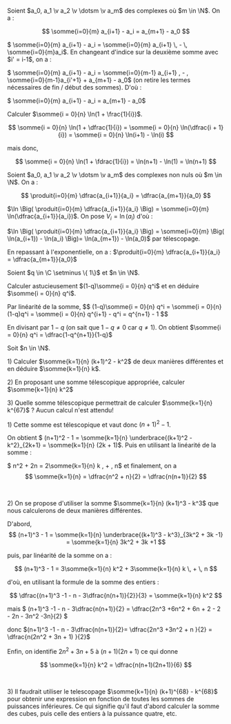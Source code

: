 

<Item type='proposition' titre='somme télescopique'>

Soient $a_0, a_1 \v a_2 \v \dotsm \v a_m$ des complexes où $m \in \N$. On a :

$$ 
\somme{i=0}{m} a_{i+1} - a_i = a_{m+1} - a_0
$$
</Item>

<Hideable type='démonstration' titre=''>
$ \somme{i=0}{m} a_{i+1} - a_i = \somme{i=0}{m} a_{i+1} \, - \, \somme{i=0}{m}a_i$. En changeant d'indice sur la deuxième somme avec $i' = i-1$, on a :

$ \somme{i=0}{m} a_{i+1} - a_i = \somme{i=0}{m-1} a_{i+1} \, - \, \somme{i=0}{m-1}a_{i'+1} + a_{m+1} - a_0$ (on retire les termes nécessaires de fin / début des sommes). D'où :

$ \somme{i=0}{m} a_{i+1} - a_i =  a_{m+1} - a_0$
</Hideable>


<Exercice titre=''>

Calculer $\somme{i = 0}{n} \ln(1 + \frac{1}{i})$.
</Exercice>

<Hideable type='solution' titre=''>

$$
\somme{i = 0}{n} \ln(1 + \dfrac{1}{i}) = \somme{i = 0}{n} \ln(\dfrac{i + 1}{i}) = \somme{i = 0}{n} \ln(i+1) - \ln(i)
$$

mais donc, 

$$
\somme{i = 0}{n} \ln(1 + \fdrac{1}{i}) = \ln(n+1) - \ln(1) = \ln(n+1)
$$
</Hideable>

<Item type='proposition' titre='produit télescopique'>

Soient $a_0, a_1 \v a_2 \v \dotsm \v a_m$ des complexes non nuls où $m \in \N$. On a :

$$ 
\produit{i=0}{m} \dfrac{a_{i+1}}{a_i} = \dfrac{a_{m+1}}{a_0} 
$$
</Item>


<Hideable type='démonstration' titre=''>

$\ln \Big( \produit{i=0}{m} \dfrac{a_{i+1}}{a_i} \Big)  = \somme{i=0}{m} \ln(\dfrac{a_{i+1}}{a_i})$. On pose $V_i = \ln(a_i)$ d'où :

$\ln \Big( \produit{i=0}{m} \dfrac{a_{i+1}}{a_i} \Big)  = \somme{i=0}{m} \Big( \ln(a_{i+1}) - \ln(a_i) \Big)= \ln(a_{m+1}) - \ln(a_0)$ par télescopage. 

En repassant à l'exponentielle, on a : $\produit{i=0}{m} \dfrac{a_{i+1}}{a_i} = \dfrac{a_{m+1}}{a_0}$
</Hideable>


<Exercice titre='somme géométrique'>
Soient $q \in \C \setminus \{ 1\}$ et $n \in \N$.

Calculer astucieusement $(1-q)\somme{i = 0}{n} q^i$ et en déduire $\somme{i = 0}{n} q^i$.
</Exercice>

<Hideable type='solution' titre=''>
Par linéarité de la somme,  
$$
(1-q)\somme{i = 0}{n} q^i = \somme{i = 0}{n} (1-q)q^i = \somme{i = 0}{n} q^{i+1} - q^i = q^{n+1} - 1
$$

En divisant par $1-q$ (on sait que $1-q \neq 0$ car $q \neq 1$). On obtient $\somme{i = 0}{n} q^i = \dfrac{1-q^{n+1}}{1-q}$
</Hideable>


<Exercice titre='somme des entiers (ter) et de leurs carrés (bis)'>
Soit $n \in \N$.

1\) Calculer $\somme{k=1}{n} (k+1)^2 - k^2$ de deux manières différentes et en déduire $\somme{k=1}{n} k$.

2\) En proposant une somme télescopique appropriée, calculer $\somme{k=1}{n} k^2$

3\) Quelle somme télescopique permettrait de calculer $\somme{k=1}{n} k^{67}$ ? Aucun calcul n'est attendu!
</Exercice>

<Hideable type='solution' titre=''>

1\) Cette somme est télescopique et vaut donc $(n+1)^2 - 1$. 

On obtient $ (n+1)^2 - 1 = \somme{k=1}{n} \underbrace{(k+1)^2 - k^2}_{2k+1} = \somme{k=1}{n} (2k + 1)$. Puis en utilisant la linéarité de la somme : 

$ n^2 + 2n = 2\somme{k=1}{n} k \, + \, n$ et finalement, on a 
$$
\somme{k=1}{n} = \dfrac{n^2 + n}{2} =  \dfrac{n(n+1)}{2}
$$

<br/>

2\) On se propose d'utiliser la somme $\somme{k=1}{n} (k+1)^3 - k^3$ que nous calculerons de deux manières différentes. 

D'abord, 
$$
(n+1)^3 - 1 = \somme{k=1}{n} \underbrace{(k+1)^3 - k^3}_{3k^2 + 3k -1} = \somme{k=1}{n} 3k^2 + 3k +1
$$

puis, par linéarité de la somme on a :

$$
(n+1)^3 - 1 = 3\somme{k=1}{n} k^2 + 3\somme{k=1}{n} k \, + \, n
$$ 

d'où, en utilisant la formule de la somme des entiers :

$$
\dfrac{(n+1)^3 -1 - n - 3\dfrac{n(n+1)}{2}}{3} = \somme{k=1}{n} k^2
$$ 

mais $ (n+1)^3 -1 - n - 3\dfrac{n(n+1)}{2} = \dfrac{2n^3 +6n^2 + 6n + 2 - 2 - 2n - 3n^2 -3n}{2} $

donc $(n+1)^3 -1 - n - 3\dfrac{n(n+1)}{2}= \dfrac{2n^3 +3n^2 + n }{2} = \dfrac{n(2n^2 + 3n + 1) }{2}$

Enfin, on identifie $2n^2 +3n +5$ à $(n+1)(2n+1)$ ce qui donne  

$$
\somme{k=1}{n} k^2 = \dfrac{n(n+1)(2n+1)}{6}
$$

<br/>

3\) Il faudrait utiliser le telescopage $\somme{k=1}{n} (k+1)^{68} - k^{68}$ pour obtenir une expression en fonction de toutes les sommes de puissances inférieures. Ce qui signifie qu'il faut d'abord calculer la somme des cubes, puis celle des entiers à la puissance quatre, etc.

</Hideable>